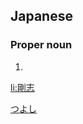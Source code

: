 ==Japanese==
{{ja-kanjitab|剛|志}}

===Proper noun===
{{ja-pos|proper|つよし}}

# {{given name|male|lang=ja}}

[[Category:Japanese male given names|つよし]]

[[li:剛志]]